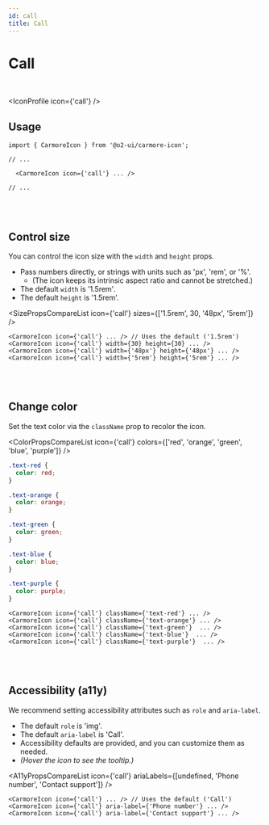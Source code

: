 ```yaml
---
id: call
title: Call
---
```




# Call

<br />

<IconProfile icon={'call'} />

## Usage

```tsx
import { CarmoreIcon } from '@o2-ui/carmore-icon';

// ...

  <CarmoreIcon icon={'call'} ... />

// ...
```

<br />
<br />

## Control size

You can control the icon size with the `width` and `height` props.

- Pass numbers directly, or strings with units such as 'px', 'rem', or '%'.
  - (The icon keeps its intrinsic aspect ratio and cannot be stretched.)
- The default `width` is '1.5rem'.
- The default `height` is '1.5rem'.

<SizePropsCompareList icon={'call'} sizes={['1.5rem', 30, '48px', '5rem']} />

```tsx
<CarmoreIcon icon={'call'} ... /> // Uses the default ('1.5rem')
<CarmoreIcon icon={'call'} width={30} height={30} ... />
<CarmoreIcon icon={'call'} width={'48px'} height={'48px'} ... />
<CarmoreIcon icon={'call'} width={'5rem'} height={'5rem'} ... />
```

<br />
<br />

## Change color

Set the text color via the `className` prop to recolor the icon.

<ColorPropsCompareList icon={'call'} colors={['red', 'orange', 'green', 'blue', 'purple']} />

```css
.text-red {
  color: red;
}

.text-orange {
  color: orange;
}

.text-green {
  color: green;
}

.text-blue {
  color: blue;
}

.text-purple {
  color: purple;
}
```

```tsx
<CarmoreIcon icon={'call'} className={'text-red'} ... />
<CarmoreIcon icon={'call'} className={'text-orange'} ... />
<CarmoreIcon icon={'call'} className={'text-green'}  ... />
<CarmoreIcon icon={'call'} className={'text-blue'}  ... />
<CarmoreIcon icon={'call'} className={'text-purple'}  ... />
```

<br />
<br />

## Accessibility (a11y)

We recommend setting accessibility attributes such as `role` and `aria-label`.

- The default `role` is 'img'.
- The default `aria-label` is 'Call'.
- Accessibility defaults are provided, and you can customize them as needed.
- _(Hover the icon to see the tooltip.)_

<A11yPropsCompareList icon={'call'} ariaLabels={[undefined, 'Phone number', 'Contact support']} />

```tsx
<CarmoreIcon icon={'call'} ... /> // Uses the default ('Call')
<CarmoreIcon icon={'call'} aria-label={'Phone number'} ... />
<CarmoreIcon icon={'call'} aria-label={'Contact support'} ... />
```

